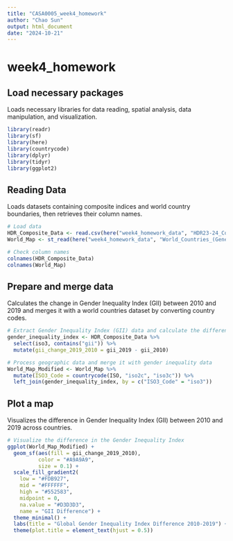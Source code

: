 ```yaml
---
title: "CASA0005_week4_homework"
author: "Chao Sun"
output: html_document
date: "2024-10-21"
---
```


# week4_homework

## Load necessary packages
Loads necessary libraries for data reading, spatial analysis, data manipulation, and visualization.
```r
library(readr)
library(sf)
library(here)
library(countrycode)
library(dplyr)
library(tidyr)
library(ggplot2)
```

## Reading Data
Loads datasets containing composite indices and world country boundaries, then retrieves their column names.
```r
# Load data
HDR_Composite_Data <- read.csv(here("week4_homework_data", "HDR23-24_Composite_indices_complete_time_series.csv"))
World_Map <- st_read(here("week4_homework_data", "World_Countries_(Generalized).geojson"))

# Check column names
colnames(HDR_Composite_Data)
colnames(World_Map)
```

## Prepare and merge data
Calculates the change in Gender Inequality Index (GII) between 2010 and 2019 and merges it with a world countries dataset by converting country codes.
```r
# Extract Gender Inequality Index (GII) data and calculate the difference between 2010 and 2019
gender_inequality_index <- HDR_Composite_Data %>%
  select(iso3, contains("gii")) %>%
  mutate(gii_change_2019_2010 = gii_2019 - gii_2010)

# Process geographic data and merge it with gender inequality data
World_Map_Modified <- World_Map %>%
  mutate(ISO3_Code = countrycode(ISO, "iso2c", "iso3c")) %>%
  left_join(gender_inequality_index, by = c("ISO3_Code" = "iso3"))
```

## Plot a map
Visualizes the difference in Gender Inequality Index (GII) between 2010 and 2019 across countries.
```r
# Visualize the difference in the Gender Inequality Index
ggplot(World_Map_Modified) + 
  geom_sf(aes(fill = gii_change_2019_2010), 
          color = "#A9A9A9", 
          size = 0.1) + 
  scale_fill_gradient2(
    low = "#FDB927", 
    mid = "#FFFFFF", 
    high = "#552583", 
    midpoint = 0, 
    na.value = "#D3D3D3", 
    name = "GII Difference") + 
  theme_minimal() + 
  labs(title = "Global Gender Inequality Index Difference 2010-2019") + 
  theme(plot.title = element_text(hjust = 0.5))
```